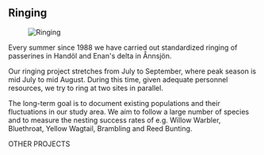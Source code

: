 
## Ringing

<Figure caption="Ringing. Photo Mikael Carlsson">
  <Image alt="Ringing" src="/images/ringing_mikael-carlsson.jpg" />
</Figure>

Every summer since 1988 we have carried out standardized ringing of passerines in Handöl and Enan's delta in Ånnsjön.

Our ringing project stretches from July to September, where peak season is mid July to mid August. During this time, given adequate personnel resources, we try to ring at two sites in parallel.

The long-term goal is to document existing populations and their fluctuations in our study area. We aim to follow a large number of species and to measure the nesting success rates of e.g. Willow Warbler, Bluethroat, Yellow Wagtail, Brambling and Reed Bunting.

<VolunteerCollapsible expanded>
  <Requirements />
</VolunteerCollapsible>

<Divider>OTHER PROJECTS</Divider>

<ProjectsGrid exclude="ringing" />
